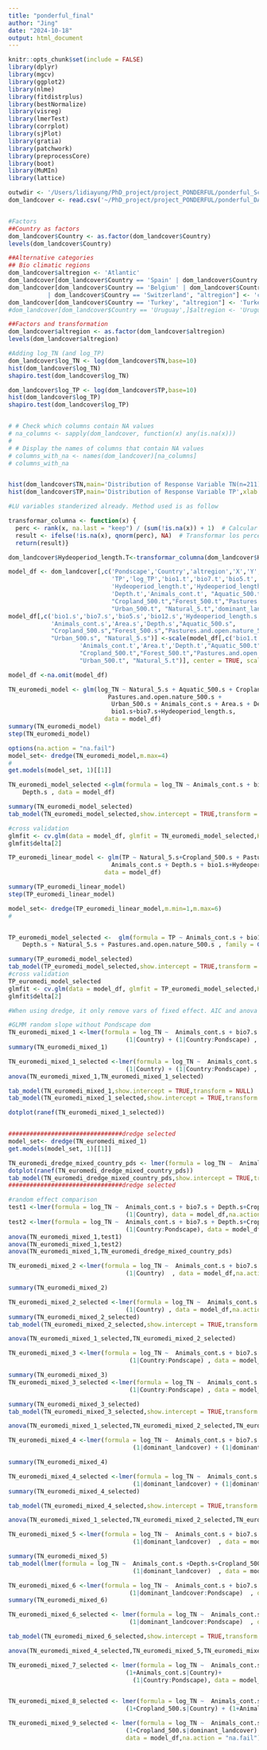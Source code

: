 ```yaml
---
title: "ponderful_final"
author: "Jing"
date: "2024-10-18"
output: html_document
---
```


```r
knitr::opts_chunk$set(include = FALSE)
library(dplyr)
library(mgcv)
library(ggplot2)
library(nlme)
library(fitdistrplus)
library(bestNormalize)
library(visreg)
library(lmerTest)
library(corrplot)
library(sjPlot)
library(gratia) 
library(patchwork)
library(preprocessCore)
library(boot)
library(MuMIn)
library(lattice)

```

```r
outwdir <- '/Users/lidiayung/PhD_project/project_PONDERFUL/ponderful_Scripts/ponderful_OUTPUT/'
dom_landcover <- read.csv('~/PhD_project/project_PONDERFUL/ponderful_DATA/ponderful_DATA_updated/dom_landcover.csv')


#Factors
##Country as factors
dom_landcover$Country <- as.factor(dom_landcover$Country)
levels(dom_landcover$Country)

##Alternative categories
## Bio climatic regions
dom_landcover$altregion <- 'Atlantic'
dom_landcover[dom_landcover$Country == 'Spain' | dom_landcover$Country == 'Turkey', "altregion"] <- 'Mediterranean'
dom_landcover[dom_landcover$Country == 'Belgium' | dom_landcover$Country == 'Germany'
           | dom_landcover$Country == 'Switzerland', "altregion"] <- 'centralEU'
dom_landcover[dom_landcover$Country == 'Turkey', "altregion"] <- 'Turkey'
#dom_landcover[dom_landcover$Country == 'Uruguay',]$altregion <- 'Uruguay'

##Factors and transformation 
dom_landcover$altregion <- as.factor(dom_landcover$altregion)
levels(dom_landcover$altregion)

#Adding log_TN (and log_TP)
dom_landcover$log_TN <- log(dom_landcover$TN,base=10)
hist(dom_landcover$log_TN)
shapiro.test(dom_landcover$log_TN)

dom_landcover$log_TP <- log(dom_landcover$TP,base=10)
hist(dom_landcover$log_TP)
shapiro.test(dom_landcover$log_TP)


# # Check which columns contain NA values
# na_columns <- sapply(dom_landcover, function(x) any(is.na(x)))
# 
# # Display the names of columns that contain NA values
# columns_with_na <- names(dom_landcover)[na_columns]
# columns_with_na


hist(dom_landcover$TN,main='Distribution of Response Variable TN(n=211)',xlab = 'TN')
hist(dom_landcover$TP,main='Distribution of Response Variable TP',xlab = 'TP')
```

```r
#LU variables standerized already. Method used is as follow

transformar_columna <- function(x) {
  perc <- rank(x, na.last = "keep") / (sum(!is.na(x)) + 1)  # Calcular los percentiles manteniendo los NA
  result <- ifelse(!is.na(x), qnorm(perc), NA)  # Transformar los percentiles a la distribución normal, manteniendo los NA
  return(result)}

dom_landcover$Hydeoperiod_length.T<-transformar_columna(dom_landcover$Hydeoperiod_length)

model_df <- dom_landcover[,c('Pondscape','Country','altregion','X','Y','TN','log_TN',
                             'TP','log_TP','bio1.t','bio7.t','bio5.t','bio12.t',
                             'Hydeoperiod_length.t','Hydeoperiod_length.T','Area.t',
                             'Depth.t','Animals_cont.t', "Aquatic_500.t",   
                             "Cropland_500.t","Forest_500.t","Pastures.and.open.nature_500.t" ,
                             "Urban_500.t", "Natural_5.t",'dominant_landcover')]
model_df[,c('bio1.s','bio7.s','bio5.s','bio12.s','Hydeoperiod_length.s',
            'Animals_cont.s','Area.s','Depth.s',"Aquatic_500.s",  
            "Cropland_500.s","Forest_500.s","Pastures.and.open.nature_500.s" ,
            "Urban_500.s", "Natural_5.s")] <-scale(model_df[,c('bio1.t','bio7.t','bio5.t','bio12.t','Hydeoperiod_length.T',
                    'Animals_cont.t','Area.t','Depth.t',"Aquatic_500.t",  
                    "Cropland_500.t","Forest_500.t","Pastures.and.open.nature_500.t" ,
                    "Urban_500.t", "Natural_5.t")], center = TRUE, scale = TRUE)

model_df <-na.omit(model_df)
```

```r
TN_euromedi_model <- glm(log_TN ~ Natural_5.s + Aquatic_500.s + Cropland_500.s +
                            Pastures.and.open.nature_500.s +
                             Urban_500.s + Animals_cont.s + Area.s + Depth.s +
                             bio1.s+bio7.s+Hydeoperiod_length.s, 
                           data = model_df)
summary(TN_euromedi_model)
step(TN_euromedi_model)

options(na.action = "na.fail")
model_set<- dredge(TN_euromedi_model,m.max=4)
# 
get.models(model_set, 1)[[1]]

TN_euromedi_model_selected <-glm(formula = log_TN ~ Animals_cont.s + bio7.s + Cropland_500.s + 
    Depth.s , data = model_df)

summary(TN_euromedi_model_selected)
tab_model(TN_euromedi_model_selected,show.intercept = TRUE,transform = NULL)

#cross validation
glmfit <- cv.glm(data = model_df, glmfit = TN_euromedi_model_selected,K = 5)
glmfit$delta[2]
```

```r
TP_euromedi_linear_model <- glm(TP ~ Natural_5.s+Cropland_500.s + Pastures.and.open.nature_500.s + 
                             Animals_cont.s + Depth.s + bio1.s+Hydeoperiod_length.s, family = Gamma(link = "log"),
                           data = model_df)

summary(TP_euromedi_linear_model)
step(TP_euromedi_linear_model)

model_set<- dredge(TP_euromedi_linear_model,m.min=1,m.max=6)
# 


TP_euromedi_model_selected <-  glm(formula = TP ~ Animals_cont.s + bio1.s + Cropland_500.s + 
    Depth.s + Natural_5.s + Pastures.and.open.nature_500.s , family = Gamma(link = "log"), data = model_df)

summary(TP_euromedi_model_selected)
tab_model(TP_euromedi_model_selected,show.intercept = TRUE,transform = NULL)
#cross validation
TP_euromedi_model_selected
glmfit <- cv.glm(data = model_df, glmfit = TP_euromedi_model_selected,K = 5)
glmfit$delta[2]
```

```r
#When using dredge, it only remove vars of fixed effect. AIC and anova should be used when compare 

#GLMM random slope without Pondscape dom
TN_euromedi_mixed_1 <-lmer(formula = log_TN ~  Animals_cont.s + bio7.s + Depth.s+Cropland_500.s+
                                 (1|Country) + (1|Country:Pondscape) , data = model_df,na.action = "na.fail") 
summary(TN_euromedi_mixed_1)

TN_euromedi_mixed_1_selected <-lmer(formula = log_TN ~  Animals_cont.s +  Depth.s+Cropland_500.s+
                                 (1|Country) + (1|Country:Pondscape) , data = model_df,na.action = "na.fail") 
anova(TN_euromedi_mixed_1,TN_euromedi_mixed_1_selected)

tab_model(TN_euromedi_mixed_1,show.intercept = TRUE,transform = NULL)
tab_model(TN_euromedi_mixed_1_selected,show.intercept = TRUE,transform = NULL)

dotplot(ranef(TN_euromedi_mixed_1_selected))


################################dredge selected
model_set<- dredge(TN_euromedi_mixed_1)
get.models(model_set, 1)[[1]]

TN_euromedi_dredge_mixed_country_pds <- lmer(formula = log_TN ~  Animals_cont.s + (1|Country) + (1|Country:Pondscape) , data = model_df,na.action = "na.fail") 
dotplot(ranef(TN_euromedi_dredge_mixed_country_pds))
tab_model(TN_euromedi_dredge_mixed_country_pds,show.intercept = TRUE,transform = NULL)
################################dredge selected

#random effect comparison
test1 <-lmer(formula = log_TN ~  Animals_cont.s + bio7.s + Depth.s+Cropland_500.s+
                                 (1|Country), data = model_df,na.action = "na.fail") 
test2 <-lmer(formula = log_TN ~  Animals_cont.s + bio7.s + Depth.s+Cropland_500.s+
                                 (1|Country:Pondscape), data = model_df,na.action = "na.fail") 
anova(TN_euromedi_mixed_1,test1)
anova(TN_euromedi_mixed_1,test2)
anova(TN_euromedi_mixed_1,TN_euromedi_dredge_mixed_country_pds)
```

```r
TN_euromedi_mixed_2 <-lmer(formula = log_TN ~  Animals_cont.s + bio7.s + Depth.s+Cropland_500.s+
                                 (1|Country)  , data = model_df,na.action = "na.fail") 

summary(TN_euromedi_mixed_2)

TN_euromedi_mixed_2_selected <-lmer(formula = log_TN ~  Animals_cont.s +  Depth.s+Cropland_500.s+
                                 (1|Country) , data = model_df,na.action = "na.fail") 
summary(TN_euromedi_mixed_2_selected)
tab_model(TN_euromedi_mixed_2_selected,show.intercept = TRUE,transform = NULL)

anova(TN_euromedi_mixed_1_selected,TN_euromedi_mixed_2_selected)
```
```r
TN_euromedi_mixed_3 <-lmer(formula = log_TN ~  Animals_cont.s + bio7.s + Depth.s+Cropland_500.s+
                                  (1|Country:Pondscape) , data = model_df,na.action = "na.fail") 

summary(TN_euromedi_mixed_3)
TN_euromedi_mixed_3_selected <-lmer(formula = log_TN ~  Animals_cont.s + Depth.s+Cropland_500.s+
                                  (1|Country:Pondscape) , data = model_df,na.action = "na.fail") 

summary(TN_euromedi_mixed_3_selected)
tab_model(TN_euromedi_mixed_3_selected,show.intercept = TRUE,transform = NULL)

anova(TN_euromedi_mixed_1_selected,TN_euromedi_mixed_2_selected,TN_euromedi_mixed_3_selected)
```

```r
TN_euromedi_mixed_4 <-lmer(formula = log_TN ~  Animals_cont.s + bio7.s + Depth.s+Cropland_500.s+
                                   (1|dominant_landcover) + (1|dominant_landcover:Pondscape) , data = model_df,na.action = "na.fail") 

summary(TN_euromedi_mixed_4)

TN_euromedi_mixed_4_selected <-lmer(formula = log_TN ~  Animals_cont.s + Depth.s+Cropland_500.s+
                                   (1|dominant_landcover) + (1|dominant_landcover:Pondscape) , data = model_df,na.action = "na.fail") 
summary(TN_euromedi_mixed_4_selected)

tab_model(TN_euromedi_mixed_4_selected,show.intercept = TRUE,transform = NULL)

anova(TN_euromedi_mixed_1_selected,TN_euromedi_mixed_2_selected,TN_euromedi_mixed_3_selected,TN_euromedi_mixed_4_selected)

```

```r

TN_euromedi_mixed_5 <-lmer(formula = log_TN ~  Animals_cont.s + bio7.s + Depth.s+Cropland_500.s+
                                   (1|dominant_landcover)  , data = model_df,na.action = "na.fail") 

summary(TN_euromedi_mixed_5)
tab_model(lmer(formula = log_TN ~  Animals_cont.s +Depth.s+Cropland_500.s+
                                   (1|dominant_landcover)  , data = model_df,na.action = "na.fail"),show.intercept = TRUE,transform = NULL)


```

```r

TN_euromedi_mixed_6 <-lmer(formula = log_TN ~  Animals_cont.s + bio7.s + Depth.s+Cropland_500.s+
                                  (1|dominant_landcover:Pondscape)  , data = model_df,na.action = "na.fail") 
summary(TN_euromedi_mixed_6)

TN_euromedi_mixed_6_selected <- lmer(formula = log_TN ~  Animals_cont.s + Depth.s+Cropland_500.s+
                                  (1|dominant_landcover:Pondscape)  , data = model_df,na.action = "na.fail") 

tab_model(TN_euromedi_mixed_6_selected,show.intercept = TRUE,transform = NULL)

anova(TN_euromedi_mixed_4_selected,TN_euromedi_mixed_5,TN_euromedi_mixed_6_selected)


```

```r

TN_euromedi_mixed_7_selected <- lmer(formula = log_TN ~  Animals_cont.s + Depth.s+Cropland_500.s+
                                 (1+Animals_cont.s|Country)+ 
                                   (1|Country:Pondscape), data = model_df,na.action = "na.fail") #singular  by removing + (1+Animals_cont.s|Country) or (1+Cropland_500.s|Country) +  also results is singular



```

```r

TN_euromedi_mixed_8_selected <- lmer(formula = log_TN ~  Animals_cont.s + Depth.s+Cropland_500.s+
                                 (1+Cropland_500.s|Country) + (1+Animals_cont.s|Country), data = model_df,na.action = "na.fail")#singular

```

```r


TN_euromedi_mixed_9_selected <- lmer(formula = log_TN ~  Animals_cont.s + Depth.s+Cropland_500.s+
                                 (1+Cropland_500.s|dominant_landcover) + (1+Animals_cont.s|dominant_landcover)+ (1|dominant_landcover:Pondscape), 
                                 data = model_df,na.action = "na.fail") #singular



```

